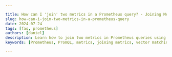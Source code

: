 ```yaml
---

title: How can I 'join' two metrics in a Prometheus query? - Joining Metrics in PromQL
slug: how-can-i-join-two-metrics-in-a-prometheus-query
date: 2024-07-24 
tags: [faq, prometheus]
authors: [daniel]
description: Learn how to join two metrics in Prometheus queries using PromQL. Discover techniques, best practices, and real-world examples for effective metric correlation.
keywords: [Prometheus, PromQL, metrics, joining metrics, vector matching, label matching, monitoring, time series]

---
```


<head>
<script
  type="application/ld+json"
  dangerouslySetInnerHTML={{ __html: JSON.stringify({
    "@context": "https://schema.org",
    "@type": "TechArticle",
    "headline": "How can I 'join' two metrics in a Prometheus query? - Joining Metrics in PromQL",
    "alternativeHeadline": "Learn Techniques to Join Metrics in Prometheus Using PromQL",
    "author": {
      "@type": "Person",
      "name": "Daniel"
    },
    "publisher": {
      "@type": "Organization",
      "name": "SigNoz",
      "logo": {
        "@type": "ImageObject",
        "url": "https://signoz.io/img/SigNozLogo-orange.svg"
      }
    },
    "datePublished": "2024-07-24T00:00:00Z",
    "dateModified": "2024-07-24T00:00:00Z",
    "mainEntityOfPage": {
      "@type": "WebPage",
      "@id": "https://signoz.io/guides/how-can-i-join-two-metrics-in-a-prometheus-query/"
    },
    "description": "Learn how to join two metrics in Prometheus queries using PromQL. Discover techniques, best practices, and real-world examples for effective metric correlation.",
    "keywords": "Prometheus, PromQL, metrics, joining metrics, vector matching, label matching, monitoring, time series",
    "articleSection": "Technology",
    "inLanguage": "en",
    "isPartOf": {
      "@type": "Blog",
      "name": "SigNoz Blog",
      "url": "https://signoz.io/blog/"
    },
    "about": [
      {
        "@type": "Thing",
        "name": "Prometheus",
        "description": "An open-source monitoring and alerting toolkit designed for reliability and scalability."
      },
      {
        "@type": "Thing",
        "name": "PromQL",
        "description": "Prometheus Query Language used to query and analyze metrics."
      },
      {
        "@type": "Thing",
        "name": "Metrics",
        "description": "Quantitative data used to measure and track the performance of a system."
      }
    ],
    "mentions": [
      {
        "@type": "SoftwareApplication",
        "name": "Prometheus",
        "applicationCategory": "Monitoring Tool"
      },
      {
        "@type": "SoftwareApplication",
        "name": "SigNoz",
        "applicationCategory": "Observability Platform"
      }
    ],
    "mainEntity": {
      "@type": "FAQPage",
      "mainEntity": [
        {
          "@type": "Question",
          "name": "How can I 'join' two metrics in a Prometheus query?",
          "acceptedAnswer": {
            "@type": "Answer",
            "text": "Joining two metrics in a Prometheus query allows you to correlate data from different sources. This process involves using PromQL (Prometheus Query Language) to combine metrics based on their labels and apply operations to the resulting data."
          }
        },
        {
          "@type": "Question",
          "name": "What is Prometheus?",
          "acceptedAnswer": {
            "@type": "Answer",
            "text": "Prometheus is an open-source monitoring and alerting toolkit designed for reliability and scalability. It collects and stores metrics as time series data, allowing users to query and analyze the data using its powerful query language, PromQL."
          }
        },
        {
          "@type": "Question",
          "name": "What is PromQL?",
          "acceptedAnswer": {
            "@type": "Answer",
            "text": "PromQL is the query language used by Prometheus to query and analyze metrics. It enables you to retrieve, manipulate, and analyze time-series data effectively."
          }
        },
        {
          "@type": "Question",
          "name": "What are the types of metrics in Prometheus?",
          "acceptedAnswer": {
            "@type": "Answer",
            "text": "Prometheus supports several metric types: Counter metrics, Gauge metrics, Histogram metrics, and Summary metrics."
          }
        },
        {
          "@type": "Question",
          "name": "What is vector matching in PromQL?",
          "acceptedAnswer": {
            "@type": "Answer",
            "text": "Vector matching is the primary method for joining metrics in PromQL. It allows you to combine time series based on their label sets."
          }
        },
        {
          "@type": "Question",
          "name": "What are some common techniques for joining metrics in Prometheus?",
          "acceptedAnswer": {
            "@type": "Answer",
            "text": "Common techniques include vector matching, label matching, and applying mathematical operations. Advanced techniques involve using modifiers like group_left and group_right."
          }
        },
        {
          "@type": "Question",
          "name": "What are some real-world examples of joined metric queries?",
          "acceptedAnswer": {
            "@type": "Answer",
            "text": "Examples include calculating resource utilization percentage, error rate with traffic metrics, and correlating application latency with CPU usage."
          }
        },
        {
          "@type": "Question",
          "name": "What are common pitfalls when joining metrics in Prometheus?",
          "acceptedAnswer": {
            "@type": "Answer",
            "text": "Common pitfalls include mismatched label sets, performance issues with high-cardinality metrics, and time alignment challenges."
          }
        }
      ]
    },
    "tutorial": {
      "@type": "HowTo",
      "name": "How to Join Two Metrics in a Prometheus Query",
      "step": [
        {
          "@type": "HowToStep",
          "name": "Identify the Metrics",
          "text": "Identify the metrics you want to join, such as http_requests_total and http_errors_total."
        },
        {
          "@type": "HowToStep",
          "name": "Analyze Label Sets",
          "text": "Analyze the label sets of both metrics to find common labels."
        },
        {
          "@type": "HowToStep",
          "name": "Construct the Query",
          "text": "Construct the basic query structure using the identified metrics and operator."
        },
        {
          "@type": "HowToStep",
          "name": "Add Label Matching",
          "text": "Add label matching criteria to the query."
        },
        {
          "@type": "HowToStep",
          "name": "Apply Operations or Aggregations",
          "text": "Apply additional operations or aggregations to derive meaningful insights."
        }
      ]
    }
  }) }}
/>
</head>

Joining two metrics in a Prometheus query allows you to correlate data from different sources, providing deeper insights into your system's behavior. This process involves using PromQL (Prometheus Query Language) to combine metrics based on their labels and apply operations to the resulting data. By mastering metric joining, you'll unlock powerful analysis capabilities for your monitoring and observability needs.

## Understanding Prometheus Metrics and PromQL Basics

Prometheus metrics form the foundation of monitoring in many modern systems. These time-series data points represent various aspects of your application and infrastructure performance. PromQL, the query language designed for Prometheus, enables you to retrieve, manipulate, and analyze these metrics effectively.

Labels play a crucial role in Prometheus metrics. They provide additional context to the data, allowing for fine-grained filtering and grouping. When joining metrics, these labels become the key to establishing relationships between different data sets.

### Types of Metrics in Prometheus

Prometheus supports several metric types:

- **Counter metrics**: These always increase over time and are useful for tracking totals, such as the number of requests processed.
- **Gauge metrics**: They can increase or decrease and represent current values, like memory usage.
- **Histogram and Summary metrics**: These provide distribution of values over time, often used for measuring request durations or response sizes.

## The Need for Joining Metrics in Prometheus

Combining data from multiple metrics becomes necessary in various scenarios:

1. Calculating ratios or percentages (e.g., error rate as a fraction of total requests)
2. Correlating application performance with infrastructure metrics
3. Comparing metrics from different services or components
4. Creating complex alert conditions based on multiple data sources

By joining metrics, you gain more comprehensive insights that aren't possible when querying single metrics in isolation. This approach allows for a holistic view of your system's health and performance.

## Techniques for Joining Metrics in Prometheus Queries

### Vector Matching

Vector matching is the primary method for joining metrics in PromQL. It allows you to combine time series based on their label sets. Here's a basic example:

```
http_requests_total / http_requests_total{status="200"}
```

This query calculates the ratio of total HTTP requests to successful (status 200) requests.

### Label Matching

To join metrics effectively, you need to understand how to match labels between different time series. PromQL uses label matching to determine which series to combine. For example:

```
sum(rate(http_requests_total[5m])) by (service) /
sum(rate(http_requests_total{status="200"}[5m])) by (service)
```

This query calculates the error rate for each service by matching the `service` label.

### Mathematical Operations

Once metrics are joined, you can apply various mathematical operations to derive meaningful insights:

```
100 * (1 - node_memory_MemAvailable_bytes / node_memory_MemTotal_bytes)
```

This query calculates the percentage of used memory by combining available and total memory metrics.

### Advanced Joining Techniques

For more complex scenarios, PromQL offers advanced joining modifiers:

- `group_left`: Used for many-to-one relationships
- `group_right`: Used for one-to-many relationships

Example using `group_left`:

```
sum(rate(http_requests_total[5m])) by (service) /
sum(rate(http_requests_total{status="200"}[5m])) by (service) *
on(service) group_left(slo_target) slo_targets
```

This query joins the error rate calculation with a separate `slo_targets` metric to include the SLO target in the result.

## Step-by-Step Guide: Joining Two Metrics in a Prometheus Query

1. Identify the metrics you want to join (e.g., `http_requests_total` and `http_errors_total`)
2. Analyze the label sets of both metrics to find common labels
3. Construct the basic query structure:

```
<metric1> <operator> <metric2>
```

1. Add label matching criteria:

```
<metric1> <operator> on(label1, label2) <metric2>

```

1. Apply additional operations or aggregations:

```
sum(rate(http_requests_total[5m])) by (service) /
sum(rate(http_errors_total[5m])) by (service)

```

This query calculates the error rate per service by joining request and error metrics.

### Common Pitfalls and How to Avoid Them

- **Mismatched label sets**: Ensure that the labels you're matching on exist in both metrics
- **Performance issues**: Be cautious when joining high-cardinality metrics; use aggregation to reduce the number of time series
- **Time alignment**: When joining metrics with different scrape intervals, use the `timestamp()` function to align the time series

## Real-World Examples of Joined Metric Queries

1. **Resource utilization percentage**:

```
100 - (avg by(instance) (rate(node_cpu_seconds_total{mode="idle"}[5m])) * 100)

```

1. **Error rate with traffic metrics**:

```
sum(rate(http_requests_total{status=~"5.."}[5m])) /
sum(rate(http_requests_total[5m])) * 100

```

1. **Correlating application latency with CPU usage**:

```
avg(http_request_duration_seconds) by (service) /
on(instance) group_left avg(rate(node_cpu_seconds_total{mode!="idle"}[5m])) by (instance)

```

## Key Takeaways

- Joining metrics in Prometheus enables complex and insightful queries
- Label matching is crucial for successful metric joining
- Vector matching and operations are the primary tools for joining in PromQL
- Consider performance implications when joining large or high-cardinality metrics
- Practice and experimentation are key to mastering metric joining in Prometheus

## FAQs

### What is the difference between inner and outer joins in PromQL?

PromQL doesn't have explicit inner and outer join operations. Instead, it uses vector matching with modifiers like `group_left` and `group_right` to achieve similar results. The default behavior is similar to an inner join, where only matching elements are included in the result.

### Can I join more than two metrics in a single Prometheus query?

Yes, you can join multiple metrics by chaining operations. For example:

```
(metric1 / metric2) * metric3
```

### How do I handle time alignment when joining metrics with different scrape intervals?

Use the `timestamp()` function to align time series before joining. For example:

```
metric1 and timestamp(metric2)
```

### Are there any performance concerns when joining high-cardinality metrics?

Yes, joining high-cardinality metrics can lead to performance issues and increased resource usage. To mitigate this:

1. Use aggregation to reduce the number of time series before joining
2. Apply filters to limit the scope of the join
3. Consider using recording rules for frequently used joins

## Enhance Your Monitoring with SigNoz

While Prometheus offers powerful monitoring capabilities, managing retention and scaling can become challenging as your infrastructure grows. SigNoz provides a comprehensive monitoring solution that builds upon Prometheus' strengths while addressing its limitations.

<GetStartedSigNoz />

With SigNoz, you can:
- Scale your monitoring infrastructure effortlessly
- Access advanced querying and visualization capabilities
- Benefit from integrated tracing and logging alongside metrics.
- Get high performance with the clickhouse database
- Take advantage of SigNoz's exceptional exception monitoring capabilities